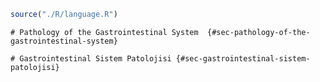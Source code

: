 

```r

source("./R/language.R")

```



```asis

# Pathology of the Gastrointestinal System  {#sec-pathology-of-the-gastrointestinal-system}

```




```asis

# Gastrointestinal Sistem Patolojisi {#sec-gastrointestinal-sistem-patolojisi}

```
